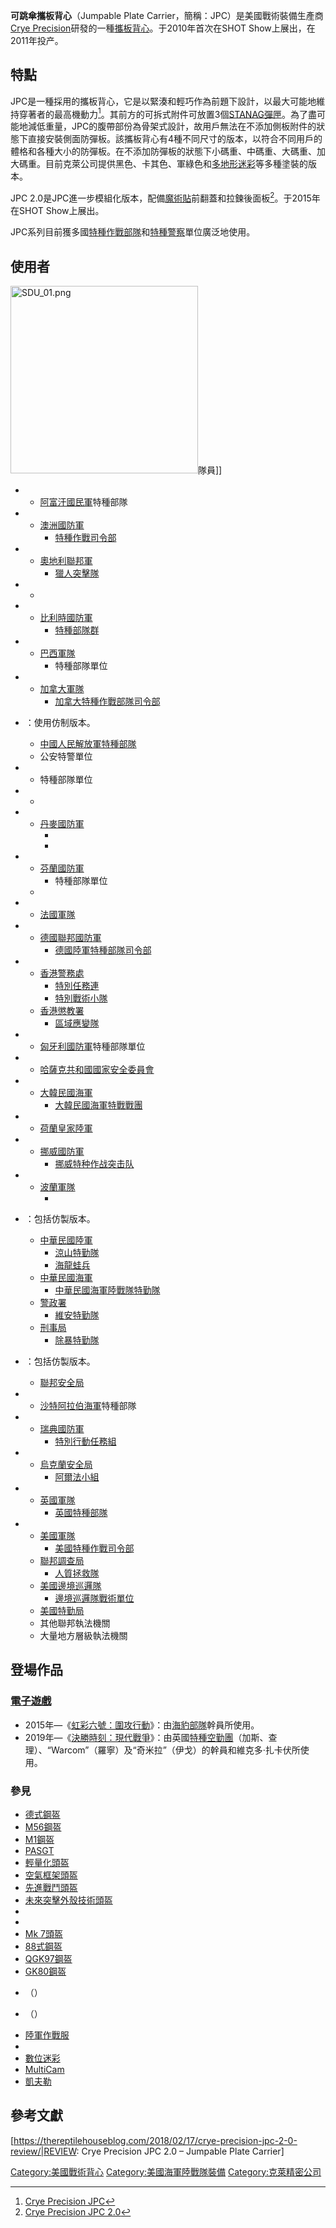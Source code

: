 {{noteTA
|G1=軍事
|G2=長度單位
|G3=Firearms
|G4=Country
}}
{{Infobox_weapon
| name               = 可跳傘攜板背心
| native_name  = Jumpable Plate Carrier
| image              = File:아덴만 5주년 그때 그 사람들은 (1) (23887516673).jpg
| image_size         = 300px
| alt                =
| caption            = 3名[[大韓民國海軍特戰戰團|大韓民國海軍特戰戰團]]幹員，其中左右邊的2人穿著JPC
| origin             = {{USA}}
| type               = [[防彈衣|攜板背心]]
<!-- Type selection -->
| is_ranged          = 
| is_bladed          = 
| is_explosive       = 
| is_artillery       = 
| is_vehicle         = 
| is_missile         = 
| is_UK              = 
<!-- Service history -->
| service            =
| used_by            = 
| wars               = [[反恐戰爭|反恐戰爭]]<br/>[[阿富汗戰爭_(2001年)|2001年阿富汗戰爭]]<br/>[[伊拉克內戰|伊拉克內戰]]<br/>[[敘利亞內戰|敘利亞內戰]]<br/>[[對伊斯蘭國的軍事打擊|對伊斯蘭國的軍事打擊]]<br/>
<!-- Production history -->
| designer           = 克萊精密公司（{{lang-en|Crye Precision}}）
| design_date        = 
| manufacturer       = 克萊精密公司
| unit_cost          = [[美元|$]]210.20（官方售價）<ref name="Crye"/><br/>[[美元|$]]241.90（JPC 2.0官方售價）<ref name="Crye2"/>
| production_date    = 2010年代—
| number             = 
| variants           = JPC 2.0
<!-- General specifications -->
| spec_label         = 
| weight             = 
| length             =
| part_length        =
| width              = 
| height             = 
| diameter           = 
| crew               = 
| passengers         =
<!-- Ranged weapon specifications --> 
| cartridge          = 
| cartridge_weight   = 
| caliber            = 
| barrels            = 
| action             = 
| rate               = 
| velocity           =
| range              =
| max_range          = 
| feed               = 
| sights             = 
}}

'''可跳傘攜板背心'''（Jumpable Plate Carrier，簡稱：JPC）是美國戰術裝備生產商[[Crye_Precision|Crye Precision]]研發的一種[[防彈衣|攜板背心]]。于2010年首次在SHOT Show上展出，在2011年投产。

==特點==
JPC是一種採用{{tsl|en|MOLLE|Molle系統附件安裝平台}}的攜板背心，它是以緊湊和輕巧作為前題下設計，以最大可能地維持穿著者的最高機動力<ref name="Crye">[https://www.cryeprecision.com/ProductDetail/blc04260xl0_jumpable-plate-carrier-jpc Crye Precision JPC]</ref>。其前方的可拆式附件可放置3個[[STANAG彈匣|STANAG彈匣]]。為了盡可能地減低重量，JPC的腹帶部份為骨架式設計，故用戶無法在不添加側板附件的狀態下直接安裝側面防彈板。該攜板背心有4種不同尺寸的版本，以符合不同用戶的體格和各種大小的防彈板。在不添加防彈板的狀態下小碼重{{convert|1.2|lb|kg}}、中碼重{{convert|1.3|lb|kg}}、大碼重{{convert|1.4|lb|kg}}、加大碼重{{convert|1.5|lb|kg}}。目前克萊公司提供黑色、卡其色、軍綠色和[[Multicam|多地形迷彩]]等多種塗裝的版本。

JPC 2.0是JPC進一步模組化版本，配備[[魔術貼|魔術貼]]前翻蓋和拉鍊後面板<ref name="Crye2">[https://cryeprecision.com/ProductDetail/blc06602md0_jpc-20 Crye Precision JPC 2.0]</ref>。于2015年在SHOT Show上展出。

JPC系列目前獲多國[[特種部隊|特種作戰部隊]]和[[特種警察|特種警察]]單位廣泛地使用。

==使用者==
[[File:SDU_01.png|300px]]隊員]]
* {{flagcountry|Islamic Republic of Afghanistan}}
** [[阿富汗軍事|阿富汗國民軍]]特種部隊
* {{flagcountry|Australia}}
** [[澳洲國防軍|澳洲國防軍]]
*** [[特種作戰司令部_(澳洲)|特種作戰司令部]]
* {{flagcountry|Austria}}
** [[奧地利聯邦軍|奧地利聯邦軍]]
*** [[獵人突擊隊|獵人突擊隊]]
* {{flagcountry|Azerbaijan}}
** {{tsl|en|Ministry of Internal Affairs (Azerbaijan)|阿塞拜疆內務部}}
* {{flagcountry|Belgium}}
** [[比利時國防軍|比利時國防軍]]
*** [[特種部隊群_(比利時)|特種部隊群]]
* {{flagcountry|Brazil}}
** [[巴西軍事|巴西軍隊]]
*** 特種部隊單位
* {{flagcountry|Canada}}
** [[加拿大軍隊|加拿大軍隊]]
*** [[加拿大特種作戰部隊司令部|加拿大特種作戰部隊司令部]]
* {{flagcountry|PRC}}：使用仿制版本。
** [[中國人民解放軍特種部隊|中國人民解放軍特種部隊]]
** 公安特警單位
* {{flagcountry|Cyprus}}
** 特種部隊單位
* {{flagcountry|Czech Republic}}
** {{tsl|en|Czech Army|捷克陸軍}}{{tsl|en|601st Special Forces Group|第601特種部隊群}}
* {{flagcountry|Denmark}}
** [[丹麥國防軍|丹麥國防軍]]
*** {{tsl|en|Hunter Corps|獵人軍團}}
*** {{tsl|en|Frogman Corps (Denmark)|蛙人軍團}}
* {{flagcountry|Finland}}
** [[芬蘭國防軍|芬蘭國防軍]]
*** 特種部隊單位
** {{tsl|en|Finnish Border Guard|芬蘭邊防衛隊}}
* {{flagcountry|France}}
** [[法國軍事|法國軍隊]]{{tsl|en|Special Operations Command (France)|特種作戰司令部 (法國)|特種作戰司令部}}
* {{flagcountry|Germany}}
** [[德國聯邦國防軍|德國聯邦國防軍]]
*** [[德國陸軍特種部隊司令部|德國陸軍特種部隊司令部]]
* {{flagcountry|Hong Kong}}
** [[香港警務處|香港警務處]]
*** [[特別任務連|特別任務連]]
*** [[特別戰術小隊|特別戰術小隊]]
** [[香港懲教署|香港懲教署]]
*** [[區域應變隊|區域應變隊]]
* {{flagcountry|Hungary}}
** [[匈牙利國防軍|匈牙利國防軍]]特種部隊單位
* {{flagcountry|Kazakhstan}}
** [[哈薩克共和國國家安全委員會|哈薩克共和國國家安全委員會]]
* {{flagcountry|ROK}}
** [[大韓民國海軍|大韓民國海軍]]
*** [[大韓民國海軍特戰戰團|大韓民國海軍特戰戰團]]
* {{flagcountry|Netherlands}}
** [[荷蘭皇家陸軍|荷蘭皇家陸軍]]{{tsl|en|Korps Commandotroepen|突擊隊軍團}}
* {{flagcountry|Norway}}
** [[挪威國防軍|挪威國防軍]]
*** [[挪威特种作战突击队|挪威特种作战突击队]]
* {{flagcountry|Poland}}
** [[波蘭軍事|波蘭軍隊]]
*** {{tsl|en|Polish Special Forces|波蘭特種部隊}}
* {{flagcountry|ROC}}：包括仿製版本。
** [[中華民國陸軍|中華民國陸軍]]
***[[涼山特勤隊|涼山特勤隊]]
***[[中華民國陸軍101兩棲偵察營|海龍蛙兵]]
**[[中華民國海軍|中華民國海軍]]
***[[中華民國海軍陸戰隊特勤隊|中華民國海軍陸戰隊特勤隊]]
** [[警政署|警政署]]
***[[維安特勤隊|維安特勤隊]]
** [[內政部警政署刑事警察局|刑事局]]
***[[除暴特勤隊|除暴特勤隊]]
* {{flagcountry|Russia}}：包括仿製版本。
** [[聯邦安全局|聯邦安全局]]
* {{flagcountry|Saudi Arabia}}
** [[沙特阿拉伯海軍|沙特阿拉伯海軍]]特種部隊
* {{flagcountry|Sweden}}
** [[瑞典國防軍|瑞典國防軍]]
*** [[特別行動任務組|特別行動任務組]]
* {{flagcountry|Ukraine}}
** [[烏克蘭安全局|烏克蘭安全局]]
*** [[阿爾法小組_(烏克蘭)|阿爾法小組]]
* {{flagcountry|United Kingdom}}
** [[英國軍隊|英國軍隊]]
*** [[英國特種部隊|英國特種部隊]]
* {{flagcountry|United States}}
** [[美國軍隊|美國軍隊]]
*** [[美國特種作戰司令部|美國特種作戰司令部]]
** [[聯邦調查局|聯邦調查局]]
*** [[人質拯救隊|人質拯救隊]]
** [[美國邊境巡邏隊|美國邊境巡邏隊]]
*** [[邊境巡邏隊戰術單位|邊境巡邏隊戰術單位]]
** [[美國特勤局|美國特勤局]]
** 其他聯邦執法機關
** 大量地方層級執法機關

==登場作品==
{{NoteTA
|G1=Game
|G2=Movie
|G3=COD
}}

===[[電子遊戲|電子遊戲]]===
* 2015年—《[[虹彩六號：圍攻行動|虹彩六號：圍攻行動]]》：由[[海豹部隊|海豹部隊]]幹員所使用。
* 2019年—《[[使命召喚：現代戰爭_(2019年遊戲)|決勝時刻：現代戰爭]]》：由英國[[特種空勤團|特種空勤團]]（加斯、查理）、“Warcom”（羅寧）及“奇米拉”（伊戈）的幹員和維克多·扎卡伏所使用。

===參見===
*[[德式鋼盔|德式鋼盔]]
*[[M56鋼盔|M56鋼盔]]
*[[M1鋼盔|M1鋼盔]]
*[[PASGT|PASGT]]
*[[輕量化頭盔|輕量化頭盔]]
* [[空氣框架頭盔|空氣框架頭盔]]
*[[先進戰鬥頭盔|先進戰鬥頭盔]]
*[[未來突擊外殼技術頭盔|未來突擊外殼技術頭盔]]
* {{Link-en|SPECTRA頭盔|SPECTRA helmet}}
* {{Link-en|模塊化集成通信頭盔|Modular Integrated Communications Helmet}}
* [[Mk_7頭盔|Mk 7頭盔]]
*[[88式鋼盔|88式鋼盔]]
*[[QGK97鋼盔|QGK97鋼盔]]
*[[GK80鋼盔|GK80鋼盔]]
* {{Link-en|攔截者人體護甲|Interceptor body armor}}（{{lang|en|IBA}}）
* {{Link-en|組合式戰術背心|Modular Tactical Vest}}（{{lang|en|MTV}}）
* [[陸軍作戰服|陸軍作戰服]]
*{{Link-en|海軍陸戰隊通用作戰服|Marine Corps Combat Utility Uniform}}
*[[數位迷彩|數位迷彩]]
*[[MultiCam|MultiCam]]
* [[凱夫勒|凱夫勒]]

==參考文獻==
<references/>
[https://thereptilehouseblog.com/2018/02/17/crye-precision-jpc-2-0-review/|REVIEW: Crye Precision JPC 2.0 – Jumpable Plate Carrier]

[[Category:美國戰術背心|Category:美國戰術背心]]
[[Category:美國海軍陸戰隊裝備|Category:美國海軍陸戰隊裝備]]
[[Category:克萊精密公司|Category:克萊精密公司]]
